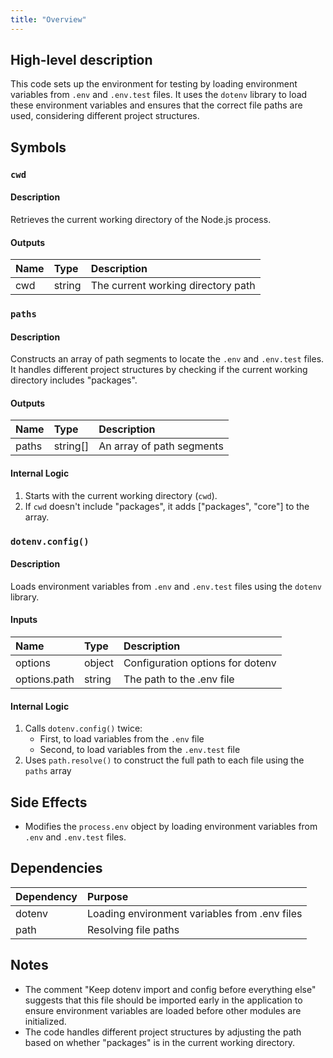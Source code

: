 ```yaml
---
title: "Overview"
---
```


## High-level description
This code sets up the environment for testing by loading environment variables from `.env` and `.env.test` files. It uses the `dotenv` library to load these environment variables and ensures that the correct file paths are used, considering different project structures.

## Symbols

### `cwd`
#### Description
Retrieves the current working directory of the Node.js process.

#### Outputs
| Name | Type | Description |
|:-----|:-----|:------------|
| cwd | string | The current working directory path |

### `paths`
#### Description
Constructs an array of path segments to locate the `.env` and `.env.test` files. It handles different project structures by checking if the current working directory includes "packages".

#### Outputs
| Name | Type | Description |
|:-----|:-----|:------------|
| paths | string[] | An array of path segments |

#### Internal Logic
1. Starts with the current working directory (`cwd`).
2. If `cwd` doesn't include "packages", it adds ["packages", "core"] to the array.

### `dotenv.config()`
#### Description
Loads environment variables from `.env` and `.env.test` files using the `dotenv` library.

#### Inputs
| Name | Type | Description |
|:-----|:-----|:------------|
| options | object | Configuration options for dotenv |
| options.path | string | The path to the .env file |

#### Internal Logic
1. Calls `dotenv.config()` twice:
   - First, to load variables from the `.env` file
   - Second, to load variables from the `.env.test` file
2. Uses `path.resolve()` to construct the full path to each file using the `paths` array

## Side Effects
- Modifies the `process.env` object by loading environment variables from `.env` and `.env.test` files.

## Dependencies
| Dependency | Purpose |
|:-----------|:--------|
| dotenv | Loading environment variables from .env files |
| path | Resolving file paths |

## Notes
- The comment "Keep dotenv import and config before everything else" suggests that this file should be imported early in the application to ensure environment variables are loaded before other modules are initialized.
- The code handles different project structures by adjusting the path based on whether "packages" is in the current working directory.